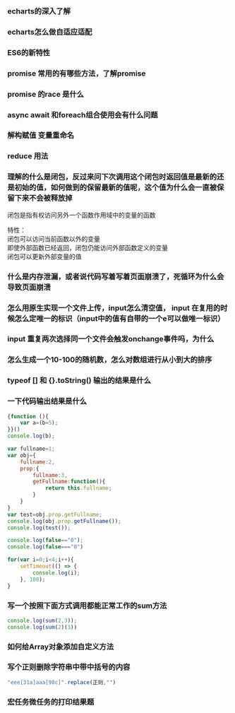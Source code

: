 ### echarts的深入了解

### echarts怎么做自适应适配

### ES6的新特性

### promise 常用的有哪些方法，了解promise

### promise 的race 是什么

### async await 和foreach组合使用会有什么问题

### 解构赋值 变量重命名

### reduce 用法

### 理解的什么是闭包，反过来问下次调用这个闭包时返回值是最新的还是初始的值，如何做到的保留最新的值呢，这个值为什么会一直被保留下来不会被释放掉
闭包是指有权访问另外一个函数作用域中的变量的函数

特性：  
闭包可以访问当前函数以外的变量  
即使外部函数已经返回，闭包仍能访问外部函数定义的变量  
闭包可以更新外部变量的值  



### 什么是内存泄漏，或者说代码写着写着页面崩溃了，死循环为什么会导致页面崩溃

### 怎么用原生实现一个文件上传，input怎么清空值， input 在复用的时候怎么定唯一的标识（input中的值有自带的一个e可以做唯一标识）

### input 重复两次选择同一个文件会触发onchange事件吗，为什么

### 怎么生成一个10-100的随机数，怎么对数组进行从小到大的排序

### typeof [] 和 {}.toString() 输出的结果是什么

### 一下代码输出结果是什么
```javascript
{function (){
    var a=(b=5);
}}()
console.log(b);
```

```javascript
var fullname=1;
var obj={
    fullname:2,
    prop:{
        fullname:3,
        getFullname:function(){
            return this.fullname;
        }
    }
}
var test=obj.prop.getFullname;
console.log(obj.prop.getFullname());
console.log(test());
```

```javascript
console.log(false=="0");
console.log(false==="0")
```

```javascript
for(var i=0;i<4;i++){
    setTimeout(() => {
        console.log(i);
    }, 100);
}
```

### 写一个按照下面方式调用都能正常工作的sum方法
```javascript
console.log(sum(2,3));
console.log(sum(2)(3))
```

### 如何给Array对象添加自定义方法

### 写个正则删除字符串中带中括号的内容
```javascript
"eee[31a]aaa[98c]".replace(正则,"")
```

### 宏任务微任务的打印结果题